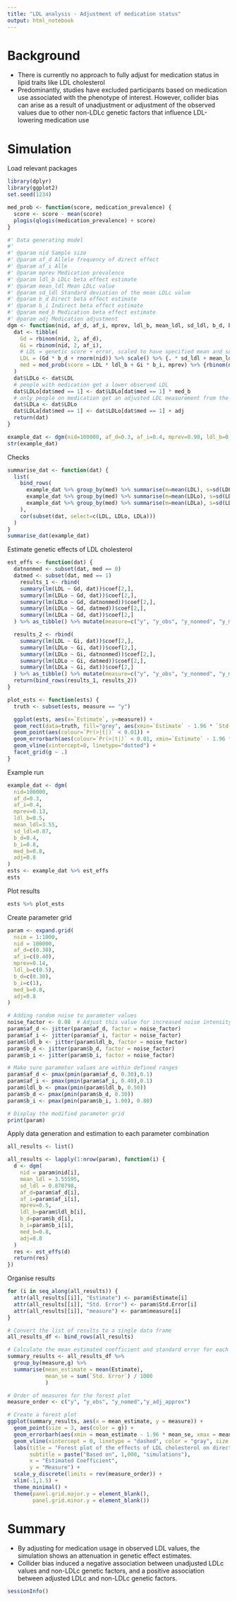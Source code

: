 ```yaml
---
title: "LDL analysis - Adjustment of medication status"
output: html_notebook
---
```


# Background 
- There is currently no approach to fully adjust for medication status in lipid traits like LDL cholesterol 
- Predominantly, studies have excluded participants based on medication use associated with the phenotype of interest. However, collider bias can arise as a result of unadjustment or adjustment of the observed values due to other non-LDLc genetic factors that influence LDL-lowering medication use

# Simulation 
Load relevant packages 
```r
library(dplyr)
library(ggplot2)
set.seed(1234)
```

```r
med_prob <- function(score, medication_prevalence) {
  score <- score - mean(score)
  plogis(qlogis(medication_prevalence) + score)
}
```

```r
#' Data generating model
#' 
#' @param nid Sample size
#' @param af_d Allele frequency of direct effect
#' @param af_i Alle
#' @param mprev Medication prevalence 
#' @param ldl_b LDLc beta effect estimate
#' @param mean_ldl Mean LDLc value
#' @param sd_ldl Standard deviation of the mean LDLc value
#' @param b_d Direct beta effect estimate
#' @param b_i Indirect beta effect estimate
#' @param med_b Medication beta effect estimate 
#' @param adj Medication adjustment 
dgm <- function(nid, af_d, af_i, mprev, ldl_b, mean_ldl, sd_ldl, b_d, b_i, med_b, adj) {
  dat <- tibble(
    Gd = rbinom(nid, 2, af_d),
    Gi = rbinom(nid, 2, af_i),
    # LDL = genetic score + error, scaled to have specified mean and sd
    LDL = (Gd * b_d + rnorm(nid)) %>% scale() %>% {. * sd_ldl + mean_ldl} %>% drop(),
    med = med_prob(score = LDL * ldl_b + Gi * b_i, mprev) %>% {rbinom(nid, 1, .)}
  )
  dat$LDLo <- dat$LDL
  # people with medication get a lower observed LDL
  dat$LDLo[dat$med == 1] <- dat$LDLo[dat$med == 1] * med_b
  # only people on medication get an adjusted LDL measurement from the observed
  dat$LDLa <- dat$LDLo
  dat$LDLa[dat$med == 1] <- dat$LDLo[dat$med == 1] + adj
  return(dat)
}

example_dat <- dgm(nid=100000, af_d=0.3, af_i=0.4, mprev=0.90, ldl_b=0.5, mean_ldl=3.55, sd_ldl=0.87, b_d=0.3, b_i=1, med_b=0.8, adj=0.8)
str(example_dat)
```

Checks

```r
summarise_dat <- function(dat) {
  list(
    bind_rows(
      example_dat %>% group_by(med) %>% summarise(m=mean(LDL), s=sd(LDL)) %>% mutate(what="LDL"),
      example_dat %>% group_by(med) %>% summarise(m=mean(LDLo), s=sd(LDLo)) %>% mutate(what="LDLo"),
      example_dat %>% group_by(med) %>% summarise(m=mean(LDLa), s=sd(LDLa)) %>% mutate(what="LDLa")
    ),
    cor(subset(dat, select=c(LDL, LDLo, LDLa)))
  )
}
summarise_dat(example_dat)
```

Estimate genetic effects of LDL cholesterol

```r
est_effs <- function(dat) {
  datnonmed <- subset(dat, med == 0)
  datmed <- subset(dat, med == 1)
    results_1 <- rbind(
    summary(lm(LDL ~ Gd, dat))$coef[2,],
    summary(lm(LDLo ~ Gd, dat))$coef[2,],
    summary(lm(LDLo ~ Gd, datnonmed))$coef[2,],
    summary(lm(LDLo ~ Gd, datmed))$coef[2,],
    summary(lm(LDLa ~ Gd, dat))$coef[2,]
  ) %>% as_tibble() %>% mutate(measure=c("y", "y_obs", "y_nonmed", "y_med", "y_adj_approx"), n=c(nrow(dat), nrow(dat), nrow(datnonmed), nrow(datmed), nrow(dat)), g="direct")

  results_2 <- rbind(
    summary(lm(LDL ~ Gi, dat))$coef[2,],
    summary(lm(LDLo ~ Gi, dat))$coef[2,],
    summary(lm(LDLo ~ Gi, datnonmed))$coef[2,],
    summary(lm(LDLo ~ Gi, datmed))$coef[2,],
    summary(lm(LDLa ~ Gi, dat))$coef[2,]
  ) %>% as_tibble() %>% mutate(measure=c("y", "y_obs", "y_nonmed", "y_med", "y_adj_approx"), n=c(nrow(dat), nrow(dat), nrow(datnonmed), nrow(datmed), nrow(dat)), g="indirect")
  return(bind_rows(results_1, results_2))
}

plot_ests <- function(ests) {
  truth <- subset(ests, measure == "y")

  ggplot(ests, aes(x=`Estimate`, y=measure)) +
  geom_rect(data=truth, fill="grey", aes(xmin=`Estimate` - 1.96 * `Std. Error`, xmax=`Estimate` + 1.96 * `Std. Error`, ymin=-Inf, ymax=Inf)) +
  geom_point(aes(colour=`Pr(>|t|)` < 0.01)) +
  geom_errorbarh(aes(colour=`Pr(>|t|)` < 0.01, xmin=`Estimate` - 1.96 * `Std. Error`, xmax=`Estimate` + 1.96 * `Std. Error`), height=0) +
  geom_vline(xintercept=0, linetype="dotted") +
  facet_grid(g ~ .)
}
```

Example run

```r
example_dat <- dgm(
  nid=100000, 
  af_d=0.3, 
  af_i=0.4, 
  mprev=0.13, 
  ldl_b=0.5, 
  mean_ldl=3.55, 
  sd_ldl=0.87, 
  b_d=0.4, 
  b_i=0.8, 
  med_b=0.8, 
  adj=0.8
)
ests <- example_dat %>% est_effs
ests
```

Plot results

```r
ests %>% plot_ests
```

Create parameter grid 

```r
param <- expand.grid(
  nsim = 1:1000,
  nid = 100000,
  af_d=c(0.30), 
  af_i=c(0.40), 
  mprev=0.14, 
  ldl_b=c(0.5),
  b_d=c(0.30), 
  b_i=c(1), 
  med_b=0.8, 
  adj=0.8
)

# Adding random noise to parameter values
noise_factor <- 0.08  # Adjust this value for increased noise intensity
param$af_d <- jitter(param$af_d, factor = noise_factor)
param$af_i <- jitter(param$af_i, factor = noise_factor)
param$ldl_b <- jitter(param$ldl_b, factor = noise_factor)
param$b_d <- jitter(param$b_d, factor = noise_factor)
param$b_i <- jitter(param$b_i, factor = noise_factor)

# Make sure parameter values are within defined ranges
param$af_d <- pmax(pmin(param$af_d, 0.30),0.1)
param$af_i <- pmax(pmin(param$af_i, 0.40),0.1)
param$ldl_b <- pmax(pmin(param$ldl_b, 0.50))
param$b_d <- pmax(pmin(param$b_d, 0.30))
param$b_i <- pmax(pmin(param$b_i, 1.00), 0.80)

# Display the modified parameter grid
print(param)
```

Apply data generation and estimation to each parameter combination
```r
all_results <- list()

all_results <- lapply(1:nrow(param), function(i) {
  d <- dgm(
    nid = param$nid[i],
    mean_ldl = 3.55595,
    sd_ldl = 0.870798,
    af_d=param$af_d[i], 
    af_i=param$af_i[i], 
    mprev=0.5, 
    ldl_b=param$ldl_b[i],
    b_d=param$b_d[i], 
    b_i=param$b_i[i], 
    med_b=0.8, 
    adj=0.8
  )
  res <- est_effs(d)
  return(res)
})

```

Organise results
```r
for (i in seq_along(all_results)) {
  attr(all_results[[i]], "Estimate") <- param$Estimate[i]
  attr(all_results[[i]], "Std. Error") <- param$Std.Error[i]
  attr(all_results[[i]], "measure") <- param$measure[i]
}

# Convert the list of results to a single data frame
all_results_df <- bind_rows(all_results)

# Calculate the mean estimated coefficient and standard error for each measure
summary_results <- all_results_df %>%
  group_by(measure,g) %>%
  summarise(mean_estimate = mean(Estimate),
            mean_se = sum(`Std. Error`) / 1000
            )

# Order of measures for the forest plot
measure_order <- c("y", "y_obs", "y_nomed","y_adj_approx")

# Create a forest plot
ggplot(summary_results, aes(x = mean_estimate, y = measure)) +
  geom_point(size = 3, aes(color = g)) +
  geom_errorbarh(aes(xmin = mean_estimate - 1.96 * mean_se, xmax = mean_estimate + 1.96 * mean_se), height = 0.2) +
  geom_vline(xintercept = 0, linetype = "dashed", color = "gray", size = 1) +
  labs(title = "Forest plot of the effects of LDL cholesterol on direct and indirect LDL cholesterol genetic factors",
       subtitle = paste("Based on", 1,000, "simulations"),
       x = "Estimated Coefficient",
       y = "Measure") +
  scale_y_discrete(limits = rev(measure_order)) +
  xlim(-1,1.5) +
  theme_minimal() +
  theme(panel.grid.major.y = element_blank(),
        panel.grid.minor.y = element_blank())

```
# Summary
- By adjusting for medication usage in observed LDL values, the simulation shows an attenuation in genetic effect estimates. 
- Collider bias induced a negative association between unadjusted LDLc values and non-LDLc genetic factors, and a positive association between adjusted LDLc and non-LDLc genetic factors. 

```r
sessionInfo()
```
